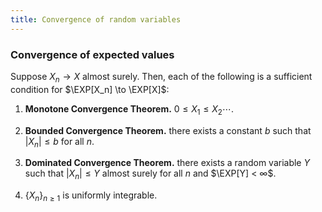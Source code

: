 ```yaml
---
title: Convergence of random variables
---
```


:::{.callout-tip}
### Convergence of expected values
Suppose $X_n \to X$ almost surely. Then, each of the following is a sufficient condition for $\EXP[X_n] \to \EXP[X]$:

1. **Monotone Convergence Theorem.** $0 \le X_1 \le X_2 \cdots$.

2. **Bounded Convergence Theorem.** there exists a constant $b$ such that $|X_n| \le b$ for all $n$.

3. **Dominated Convergence Theorem.** there exists a random variable $Y$ such that $|X_n| \le Y$ almost surely for all $n$ and $\EXP[Y] < ∞$. 

4. $\{X_n\}_{n \ge 1}$ is uniformly integrable.

:::
